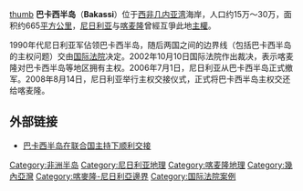 {{coord|5|0|0|N|8|25|0|E|display=title}}
{{Geobox|半島
|name= 巴卡西半島
|image=Bakassi.jpg
|image_size=285px
|image_caption=
|country= {{CMR}}
|region_type=
|region=
|population=約30萬人
|border=
|width=  | width_orientation=
|geology=
|highest=
|highest_elevation=
|highest_coordinates_type = type:mountain_region:ZM
}}
[[图像:Bakassi.jpg|thumb]]
'''巴卡西半岛'''（'''Bakassi'''）位于[[西非|西非]][[几内亚湾|几内亚湾]]海岸，人口约15万～30万，面积约665[[平方公里|平方公里]]，[[尼日利亚|尼日利亚]]与[[喀麦隆|喀麦隆]]曾經互爭此地[[主權|主權]]。

1990年代尼日利亚军佔领巴卡西半岛，随后两国之间的边界线（包括巴卡西半岛的主权问题）交由[[国际法院|国际法院]]决定。2002年10月10日国际法院作出裁决，表示喀麦隆对巴卡西半岛等地区拥有主权。2006年7月1日，尼日利亚从巴卡西半岛正式撤军。2008年8月14日，尼日利亚举行主权交接仪式，正式将巴卡西半岛主权交还给喀麦隆。

==外部链接==
*[http://www.un.org/chinese/News/fullstorynews.asp?newsID=6236 巴卡西半岛在联合国主持下顺利交接] {{Wayback|url=http://www.un.org/chinese/News/fullstorynews.asp?newsID=6236 |date=20070321094757 }}

{{DEFAULTSORT:Bakassi}}
[[Category:非洲半岛|Category:非洲半岛]]
[[Category:尼日利亚地理|Category:尼日利亚地理]]
[[Category:喀麦隆地理|Category:喀麦隆地理]]
[[Category:幾內亞灣|Category:幾內亞灣]]
[[Category:喀麥隆-尼日利亞邊界|Category:喀麥隆-尼日利亞邊界]]
[[Category:国际法院案例|Category:国际法院案例]]